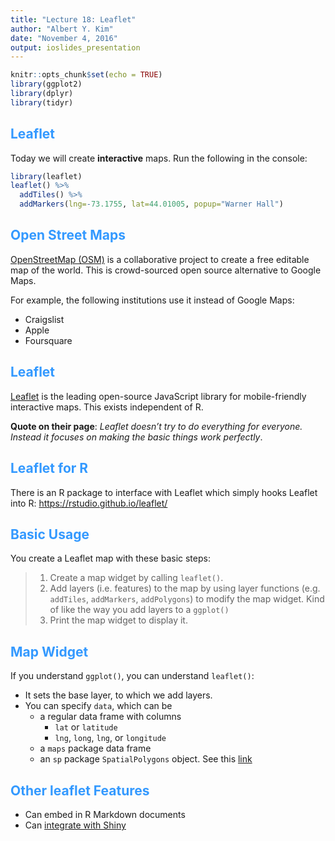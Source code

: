 ```yaml
---
title: "Lecture 18: Leaflet"
author: "Albert Y. Kim"
date: "November 4, 2016"
output: ioslides_presentation
---
```


<style>
h2 { 
 color: #3399ff;		
}
h3 { 
 color: #3399ff;		
}
slides > slide.backdrop {
  background: white;
}
</style>

```r
knitr::opts_chunk$set(echo = TRUE)
library(ggplot2)
library(dplyr)
library(tidyr)
```



## Leaflet

Today we will create **interactive** maps. Run the following in the console:

```r
library(leaflet)
leaflet() %>%
  addTiles() %>%
  addMarkers(lng=-73.1755, lat=44.01005, popup="Warner Hall")
```



## Open Street Maps

[OpenStreetMap (OSM)](https://www.openstreetmap.org/#map=5/51.500/-0.100) is a
collaborative project to create a free editable map of the world. This is
crowd-sourced open source alternative to Google Maps. 

For example, the following institutions use it instead of Google Maps:

* Craigslist
* Apple
* Foursquare



## Leaflet

[Leaflet](http://leafletjs.com/) is the leading open-source JavaScript library
for mobile-friendly interactive maps. This exists independent of R.

**Quote on their page**: *Leaflet doesn't try to do everything for everyone. Instead
it focuses on making the basic things work perfectly*.



## Leaflet for R

There is an R package to interface with Leaflet which simply hooks Leaflet into
R: <https://rstudio.github.io/leaflet/>



## Basic Usage

You create a Leaflet map with these basic steps:

> 1. Create a map widget by calling `leaflet()`.
> 1. Add layers (i.e. features) to the map by using layer functions (e.g.
`addTiles`, `addMarkers`, `addPolygons`) to modify the map widget. Kind of like the
way you add layers to a `ggplot()`
> 1. Print the map widget to display it.



## Map Widget

If you understand `ggplot()`, you can understand `leaflet()`:

* It sets the base layer, to which we add layers.
* You can specify `data`, which can be
    + a regular data frame with columns
        + `lat` or `latitude`
        + `lng`, `long`, `lng`, or `longitude`
    + a `maps` package data frame
    + an `sp` package `SpatialPolygons` object. See this [link](https://rstudio.github.io/leaflet/shapes.html)



## Other leaflet Features

* Can embed in R Markdown documents
* Can [integrate with Shiny](https://rstudio.github.io/leaflet/shiny.html)





